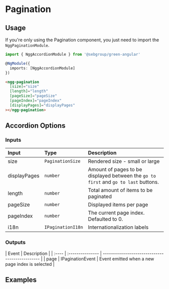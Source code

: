 
<style>{`
    div[id^=story--] > div{
        height: auto !important;
    }
`}</style>

# Pagination

## Usage

If you're only using the Pagination component, you just need to import the `NggPaginationModule`.

```typescript
import { NggAccordionModule } from '@sebgroup/green-angular'

@NgModule({
  imports: [NggAccordionModule]
})
```

```html
<ngg-pagination
  [size]="size"
  [length]="length"
  [pageSize]="pageSize"
  [pageIndex]="pageIndex"
  [displayPages]="displayPages"
></ngg-pagination>
```

## Accordion Options

### Inputs

| Input        | Type              | Description                                                                         |
| :----------- | :---------------- | :---------------------------------------------------------------------------------- |
| size         | `PaginationSize`  | Rendered size - small or large                                                      |
| displayPages | `number`          | Amount of pages to be displayed between the `go to first` and `go to last` buttons. |
| length       | `number`          | Total amount of items to be paginated                                               |
| pageSize     | `number`          | Displayed items per page                                                            |
| pageIndex    | `number`          | The current page index. Defaulted to 0.                                             |
| i18n         | `IPaginationI18n` | Internationalization labels                                                         |

### Outputs

| Event | Description      |
| :---- | :--------------- | ----------------------------------------------- |
| page  | IPaginationEvent | Event emitted when a new page index is selected |

## Examples

<Canvas>
  <Story id="components-navigation-pagination--default" />
</Canvas>
